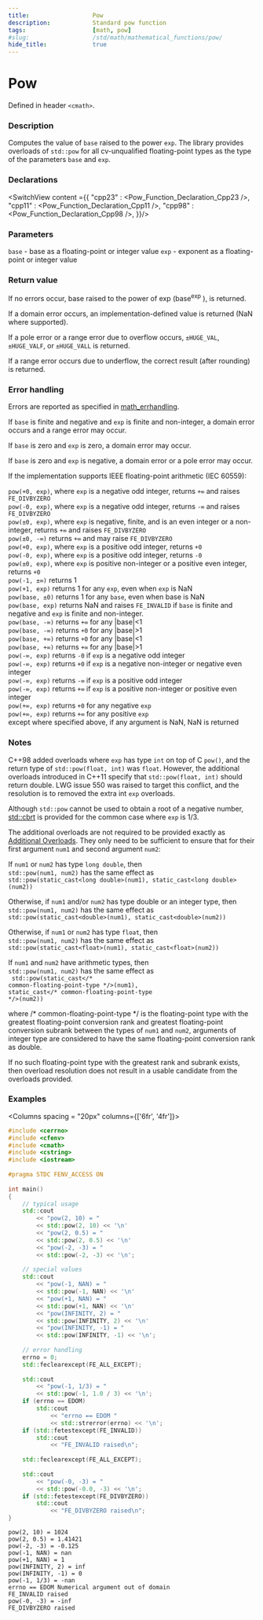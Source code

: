```yaml
---
title:                  Pow
description:            Standard pow function
tags:                   [math, pow]
#slug:                  /std/math/mathematical_functions/pow/
hide_title:             true
---
```




# Pow

Defined in header `<cmath>`.

### Description

Computes the value of `base` raised to the power `exp`. The library provides overloads of `std::pow` for all cv-unqualified floating-point 
types as the type of the parameters `base` and `exp`.

### Declarations

<SwitchView content ={{
    "cpp23" : <Pow_Function_Declaration_Cpp23 />,
    "cpp11" : <Pow_Function_Declaration_Cpp11 />,
    "cpp98" : <Pow_Function_Declaration_Cpp98 />,
}}/>


### Parameters

`base` - base as a floating-point or integer value
`exp` - exponent as a floating-point or integer value

### Return value

If no errors occur, base raised to the power of exp (base<sup>exp</sup>
), is returned.

If a domain error occurs, an implementation-defined value is returned (NaN where supported).

If a pole error or a range error due to overflow occurs, `±HUGE_VAL`, `±HUGE_VALF`, or `±HUGE_VALL` is returned.

If a range error occurs due to underflow, the correct result (after rounding) is returned.

### Error handling

Errors are reported as specified in <a href='/docs/std/math/math_errhandling'>math_errhandling</a>.

If `base` is finite and negative and `exp` is finite and non-integer, a domain error occurs and a range error may occur. <br/>

If `base` is zero and `exp` is zero, a domain error may occur.<br/>

If `base` is zero and `exp` is negative, a domain error or a pole error may occur.<br/>

If the implementation supports IEEE floating-point arithmetic (IEC 60559):

`pow(+0, exp)`, where `exp` is a negative odd integer, returns `+∞` and raises `FE_DIVBYZERO`<br/>
`pow(-0, exp)`, where `exp` is a negative odd integer, returns `-∞` and raises `FE_DIVBYZERO`<br/>
`pow(±0, exp)`, where `exp` is negative, finite, and is an even integer or a non-integer, returns `+∞` and raises `FE_DIVBYZERO`<br/>
`pow(±0, -∞)` returns `+∞` and may raise `FE_DIVBYZERO`<br/>
`pow(+0, exp)`, where `exp` is a positive odd integer, returns `+0`<br/>
`pow(-0, exp)`, where `exp` is a positive odd integer, returns `-0`<br/>
`pow(±0, exp)`, where `exp` is positive non-integer or a positive even integer, returns `+0`<br/>
`pow(-1, ±∞)` returns 1<br/>
`pow(+1, exp)` returns 1 for any `exp`, even when `exp` is NaN<br/>
`pow(base, ±0)` returns 1 for any `base`, even when base is NaN<br/>
`pow(base, exp)` returns NaN and raises `FE_INVALID` if `base` is finite and negative and `exp` is finite and non-integer.<br/>
`pow(base, -∞)` returns `+∞` for any |base|<1<br/>
`pow(base, -∞)` returns `+0` for any |base|>1<br/>
`pow(base, +∞)` returns `+0` for any |base|<1<br/>
`pow(base, +∞)` returns `+∞` for any |base|>1<br/>
`pow(-∞, exp)` returns `-0` if `exp` is a negative odd integer<br/>
`pow(-∞, exp)` returns `+0` if `exp` is a negative non-integer or negative even integer<br/>
`pow(-∞, exp)` returns `-∞` if `exp` is a positive odd integer<br/>
`pow(-∞, exp)` returns `+∞` if `exp` is a positive non-integer or positive even integer<br/>
`pow(+∞, exp)` returns `+0` for any negative `exp`<br/>
`pow(+∞, exp)` returns `+∞` for any positive `exp`<br/>
except where specified above, if any argument is NaN, NaN is returned<br/>

### Notes

C++98 added overloads where `exp` has type `int` on top of C `pow()`, and the return type of `std::pow(float, int)` was `float`. However, the additional overloads 
introduced in C++11 specify that `std::pow(float, int)` should return <span class='col-lb'>double</span>. LWG issue 550 was raised to target this conflict, and the resolution is to removed 
the extra int `exp` overloads.

Although `std::pow` cannot be used to obtain a root of a negative number, [std::cbrt](/docs/std/math/mathematical_functions/cbrt/) is provided for the common case where `exp` is 1/3.

The additional overloads are not required to be provided exactly as <a href='#declarations'>Additional Overloads</a>. They only need to be sufficient to ensure that for their first 
argument `num1` and second argument `num2`:

If `num1` or `num2` has type `long double`, then <br/>
`std::pow(num1, num2)` has the same effect as <br/>
`std::pow(static_cast<long double>(num1), static_cast<long double>(num2))`

Otherwise, if `num1` and/or `num2` has type <span class='col-lb'>double</span> or an integer type, then <br/>
`std::pow(num1, num2)` has the same effect as <br/>
`std::pow(static_cast<double>(num1), static_cast<double>(num2))`

Otherwise, if `num1` or `num2` has type `float`, then <br/>
`std::pow(num1, num2)` has the same effect as <br/>
`std::pow(static_cast<float>(num1), static_cast<float>(num2))` <Until v='cpp23'></Until>

If `num1` and `num2` have arithmetic types, then <br/>
`std::pow(num1, num2)` has the same effect as <br/> <code> std::pow(static_cast&lt;<span class='col-d'>/\* common-floating-point-type \*/</span>&gt;(num1), static_cast&lt;<span class='col-d'>/\* common-floating-point-type \*/</span>&gt;(num2)) </code>

where <span class='col-d'>/\* common-floating-point-type \*/</span> is the floating-point type with the greatest floating-point conversion rank and greatest 
floating-point conversion subrank between the types of `num1` and `num2`, arguments of integer type are considered to have the same floating-point conversion rank as <span class='col-lb'>double</span>.

If no such floating-point type with the greatest rank and subrank exists, then overload resolution does not result in a usable candidate from the overloads provided.

### Examples



<Columns spacing = "20px" columns={['6fr', '4fr']}>
<div>

```cpp
#include <cerrno>
#include <cfenv>
#include <cmath>
#include <cstring>
#include <iostream>
 
#pragma STDC FENV_ACCESS ON
 
int main()
{
    // typical usage
    std::cout 
        << "pow(2, 10) = " 
        << std::pow(2, 10) << '\n'
        << "pow(2, 0.5) = " 
        << std::pow(2, 0.5) << '\n'
        << "pow(-2, -3) = " 
        << std::pow(-2, -3) << '\n';
 
    // special values
    std::cout 
        << "pow(-1, NAN) = " 
        << std::pow(-1, NAN) << '\n'
        << "pow(+1, NAN) = " 
        << std::pow(+1, NAN) << '\n'
        << "pow(INFINITY, 2) = " 
        << std::pow(INFINITY, 2) << '\n'
        << "pow(INFINITY, -1) = " 
        << std::pow(INFINITY, -1) << '\n';
 
    // error handling
    errno = 0;
    std::feclearexcept(FE_ALL_EXCEPT);
 
    std::cout 
        << "pow(-1, 1/3) = " 
        << std::pow(-1, 1.0 / 3) << '\n';
    if (errno == EDOM)
        std::cout 
            << "errno == EDOM " 
            << std::strerror(errno) << '\n';
    if (std::fetestexcept(FE_INVALID))
        std::cout 
            << "FE_INVALID raised\n";
 
    std::feclearexcept(FE_ALL_EXCEPT);
 
    std::cout 
        << "pow(-0, -3) = " 
        << std::pow(-0.0, -3) << '\n';
    if (std::fetestexcept(FE_DIVBYZERO))
        std::cout 
            << "FE_DIVBYZERO raised\n";
}

```

</div>

<div>

```plaintext title="Possible Result"
pow(2, 10) = 1024
pow(2, 0.5) = 1.41421
pow(-2, -3) = -0.125
pow(-1, NAN) = nan
pow(+1, NAN) = 1
pow(INFINITY, 2) = inf
pow(INFINITY, -1) = 0
pow(-1, 1/3) = -nan
errno == EDOM Numerical argument out of domain
FE_INVALID raised
pow(-0, -3) = -inf
FE_DIVBYZERO raised
```

</div>
</Columns>
